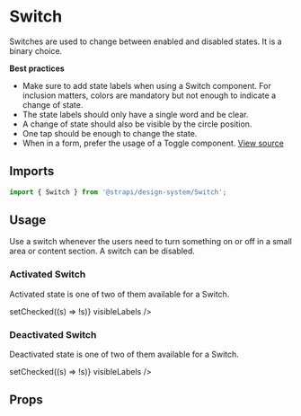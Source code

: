 <!--- Switch.stories.mdx --->


<Meta title="Design System/Components/Switch" component={Switch} />

# Switch

Switches are used to change between enabled and disabled states. It is a binary choice.

**Best practices**

- Make sure to add state labels when using a Switch component. For inclusion matters, colors are mandatory but not enough to indicate a change of state.
- The state labels should only have a single word and be clear.
- A change of state should also be visible by the circle position.
- One tap should be enough to change the state.
- When in a form, prefer the usage of a Toggle component.
  [View source](https://github.com/strapi/design-system/tree/main/packages/strapi-design-system/src/Switch)

## Imports

```js
import { Switch } from '@strapi/design-system/Switch';
```

## Usage

Use a switch whenever the users need to turn something on or off in a small area or content section. A switch can be disabled.

### Activated Switch

Activated state is one of two of them available for a Switch.

<Canvas>
  <Story name="activated">
    <Switch label="Activate the microphone" selected={true} onChange={() => setChecked((s) => !s)} visibleLabels />
  </Story>
</Canvas>

### Deactivated Switch

Deactivated state is one of two of them available for a Switch.

<Canvas>
  <Story name="not-activated">
    <Switch label="Activate the microphone" selected={false} onChange={() => setChecked((s) => !s)} visibleLabels />
  </Story>
</Canvas>

## Props

<ArgsTable of={Switch} />
